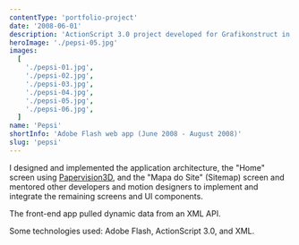 ```yaml
---
contentType: 'portfolio-project'
date: '2008-06-01'
description: 'ActionScript 3.0 project developed for Grafikonstruct in 2008.'
heroImage: './pepsi-05.jpg'
images:
  [
    './pepsi-01.jpg',
    './pepsi-02.jpg',
    './pepsi-03.jpg',
    './pepsi-04.jpg',
    './pepsi-05.jpg',
    './pepsi-06.jpg',
  ]
name: 'Pepsi'
shortInfo: 'Adobe Flash web app (June 2008 - August 2008)'
slug: 'pepsi'
---
```



I designed and implemented the application architecture, the "Home" screen using [Papervision3D](https://en.wikipedia.org/wiki/Papervision3D), and the "Mapa do Site" (Sitemap) screen and mentored other developers and motion designers to implement and integrate the remaining screens and UI components.

The front-end app pulled dynamic data from an XML API.

Some technologies used: Adobe Flash, ActionScript 3.0, and XML.

<br />
<br />

<FlexBoxRowSpaceBetween>
  <LinkButtonLeftArrowIcon text="Conspiração Filmes" to="/portfolio/conspiracao/" />
  <LinkButtonRightArrowIcon text="Ultraeco" to="/portfolio/ultraeco/" />
</FlexBoxRowSpaceBetween>
